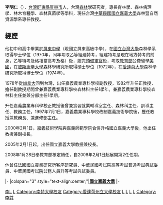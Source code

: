 {{Infobox_officeholder
| name = 李明仁
| image name = 
| order= <!-- 注释出：[[File:NCYU.svg|20px]] -->[[國立嘉義大學|國立嘉義大學]] 第3、4任 校長
| term_start1 = 2005年2月1日
| term_end1 = 2012年1月31日
| predecessor1 = [[楊國賜|楊國賜]]
| successor1 = [[邱義源|邱義源]]
| period = 
| Sex = 男
| Native place = {{TWN}}[[屏東縣|屏東縣]]
| date of birth = {{birth date and age|1947|9|17}}
| party = 
| place of birth =
| educate = 
*[[國立台灣大學|國立台灣大學]]森林學系學士 
*[[美國|美國]][[威斯康辛大學|威斯康辛大學]]森林學研究所碩士 
*[[美國|美國]][[愛達荷大學|愛達荷大學]]森林學研究所博士 
*[[法國|法國]][[南特大學|南特大學]]農業科技研究 
| past = 
*[[嘉義市|嘉義市]][[國立嘉義大學|國立嘉義大學]] [[校長|校長]] (2005/2/1-2012/1/31)
}}

'''李明仁'''（{{bd|1947年|9月17日|||}}），[[台灣|台灣]][[屏東縣|屏東縣]][[屏東市|屏東市]]人，台灣[[森林|森林]]學研究者，專長育林學、森林病理學、林木育種學、森林真菌學等學科，現任台灣[[中華民國|中華民國]][[國立嘉義大學|國立嘉義大學]]森林暨自然資源學系專任教授。

== 經歷 ==
他初中和高中畢業於[[屏東中學|屏東中學]]（現國立屏東高級中學），在[[國立台灣大學|國立台灣大學]]森林學系取得學士學位（1970年，同年考取乙等經建特考，經建特考是現在地方特考的前身，乙等特考及格相當高考及格）後，服完[[預備軍官|預備軍官]]役，考取[[中華民國教育部|教育部]]公費留學[[美國|美國]]，在[[威斯康辛大學|威斯康辛大學]]森林學研究所取得碩士學位（1972年），在[[愛達荷大學|愛達荷大學]]森林學研究所取得博士學位（1974年）。

1978年從[[加拿大|加拿大]]回到台灣，出任嘉義農業專科學校副教授，1982年升任正教授，擔任副教授期間曾兼嘉義農業專科學校森林科主任1學年，兼嘉義農業專科學校森林科主任並兼分部主任1學期。
 
升任嘉義農業專科學校正教授後曾兼實習就業輔導室主任、森林科主任、訓導主任、教務主任，1997年7月1日，嘉義農業專科學校改制嘉義技術學院後，歷任教授兼教務長、兼進修部主任。

2000年2月1日，嘉義技術學院與嘉義師範學院合併升格國立嘉義大學後，他出任教授兼副校長。

2005年2月1日起，出任國立嘉義大學教授兼校長。

2008年1月28日奉教育部核定續任，自2008年2月1日起展開第2任任期。

他曾任法國國立農業研究所客座研究員、中華民國[[考試院|考試院]]高等考試普通考試典試委員、中華民國考試院公務人員升等考試典試委員。

{{start box}}
{{s-edu}}
|-
|colspan="3" style="text-align:center;"|'''[[國立嘉義大學|國立嘉義大學]]'''
|-
{{s-before|[[楊國賜|楊國賜]]}}
{{s-title|[[國立嘉義大學|國立嘉義大學]]校長<br><small>第三、四任<br>2005年2月1日－2012年1月31日}}
{{s-after|[[邱義源|邱義源]]}}
{{end box}}

[[Category:臺灣森林學家|李L]]
[[Category:國立嘉義大學校長|L]]
[[Category:南特大學校友|Category:南特大學校友]]
[[Category:愛達荷州立大學校友|Category:愛達荷州立大學校友]]
[[Category:威斯康辛大學麥迪遜分校校友|L]]
[[Category:國立臺灣大學生物資源暨農學院校友|L]]
[[Category:國立屏東高級中學校友|L]]
[[Category:屏東縣人|L]]
[[Category:李姓|Category:李姓]]